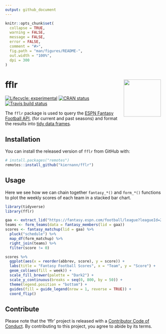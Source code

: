 ```yaml
---
output: github_document
---
```


<!-- README.md is generated from README.Rmd. Please edit that file -->

```r
knitr::opts_chunk$set(
  collapse = TRUE,
  warning = FALSE,
  message = FALSE,
  error = FALSE,
  comment = "#>",
  fig.path = "man/figures/README-",
  out.width = "100%",
  dpi = 300
)
```

# fflr <img src="man/figures/logo.png" align="right" width="120" />

<!-- badges: start -->
[![Lifecycle: experimental](https://img.shields.io/badge/lifecycle-experimental-orange.svg)][life]
[![CRAN status](https://www.r-pkg.org/badges/version/fflr)][cran]
[![Travis build status](https://travis-ci.org/kiernann/fflr.svg?branch=master)][trav]

[life]: (https://www.tidyverse.org/lifecycle/#experimental)
[cran]: (https://CRAN.R-project.org/package=fflr)
[trav]: (https://travis-ci.org/kiernann/fflr)
<!-- badges: end -->

The `fflr` package is used to query the [ESPN Fantasy Football API](https://fantasy.espn.com/apis/v3/games/ffl/), (for current and past seasons) and format the results into [tidy data frames](https://vita.had.co.nz/papers/tidy-data.pdf).

## Installation

You can install the released version of `fflr` from GitHub with:

```r
# install.packages("remotes")
remotes::install_github("kiernann/fflr")
```

## Usage

Here we see how we can chain together `fantasy_*()` and `form_*()` functions to plot the weekly scores of each team in a stacked bar chart.

```r
library(tidyverse)
library(fflr)

gaa <- extract_lid("https://fantasy.espn.com/football/league?leagueId=252353")
teams <- form_teams(data = fantasy_members(lid = gaa))
scores <- fantasy_matchup(lid = gaa) %>% 
  pluck("schedule") %>%
  map_df(form_matchup) %>% 
  right_join(teams) %>% 
  filter(score != 0)

scores %>% 
  ggplot(aes(x = reorder(abbrev, score), y = score)) +
  labs(title = "Fantasy Football Scores", x = "Team", y = "Score") +
  geom_col(aes(fill = week)) +
  scale_fill_brewer(palette = "Dark2") +
  scale_y_continuous(breaks = seq(0, 800, by = 50)) +
  theme(legend.position = "bottom") +
  guides(fill = guide_legend(nrow = 1, reverse = TRUE)) +
  coord_flip()
```

## Contribute

Please note that the 'fflr' project is released with a
[Contributor Code of Conduct](.github/CODE_OF_CONDUCT.md).
By contributing to this project, you agree to abide by its terms.
